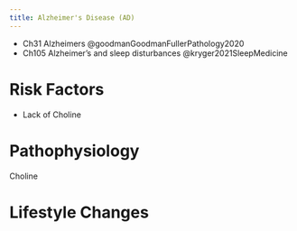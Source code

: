 ```yaml
---
title: Alzheimer's Disease (AD)
---
```


::: {.callout title="Reading List"}

- Ch31 Alzheimers @goodmanGoodmanFullerPathology2020
- Ch105 Alzheimer's and sleep disturbances @kryger2021SleepMedicine

:::

<h1 id="risk-factor">Risk Factors</h1>

- Lack of Choline


# Pathophysiology

Choline




# Lifestyle Changes

